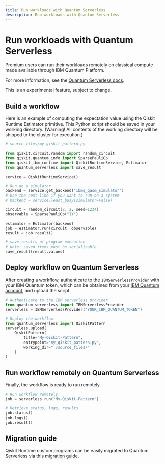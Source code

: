```yaml
---
title: Run workloads with Quantum Serverless
description: Run workloads with Quantum Serverless
---
```


# Run workloads with Quantum Serverless

Premium users can run their workloads remotely on classical compute made available through IBM Quantum Platform.

For more information, see the [Quantum Serverless docs](https://qiskit-extensions.github.io/quantum-serverless/).

<Admonition type="note">
    This is an experimental feature, subject to change.
</Admonition>

## Build a workflow

Here is an example of computing the expectation value using the Qiskit Runtime Estimator primitive. This Python script should be saved in your working directory. (Warning! All contents of the working directory will be shipped to the cluster for execution.)

```python
# source_files/my_qiskit_pattern.py

from qiskit.circuit.random import random_circuit
from qiskit.quantum_info import SparsePauliOp
from qiskit_ibm_runtime import QiskitRuntimeService, Estimator
from quantum_serverless import save_result

service = QiskitRuntimeService()

# Run on a simulator
backend = service.get_backend("ibmq_qasm_simulator")
# Use the next line if you want to run on a system
# backend = service.least_busy(simulator=False)

circuit = random_circuit(2, 2, seed=1234)
observable = SparsePauliOp("IY")

estimator = Estimator(backend)
job = estimator.run(circuit, observable)
result = job.result()

# save results of program execution
# note: saved items must be serializable
save_result(result.values)
```

## Deploy workflow on Quantum Serverless

After creating a workflow, authenticate to the `IBMServerlessProvider` with your IBM Quantum token, which can be obtained from your [IBM Quantum account](https://quantum-computing.ibm.com/account), and upload the script.

```python
# Authenticate to the IBM serverless provider
from quantum_serverless import IBMServerlessProvider
serverless = IBMServerlessProvider("YOUR_IBM_QUANTUM_TOKEN")

# Deploy the workflow
from quantum_serverless import QiskitPattern
serverless.upload(
    QiskitPattern(
        title="My-Qiskit-Pattern",
        entrypoint="my_qiskit_pattern.py",
        working_dir="./source_files/"
    )
)
```

## Run workflow remotely on Quantum Serverless

Finally, the workflow is ready to run remotely.

```python
# Run workflow remotely
job = serverless.run("My-Qiskit-Pattern")

# Retrieve status, logs, results
job.status()
job.logs()
job.result()
```

## Migration guide

Qiskit Runtime custom programs can be easily migrated to Quantum Serverless via this [migration guide](https://qiskit-extensions.github.io/quantum-serverless/migration/migration_from_qiskit_runtime_programs.html).
